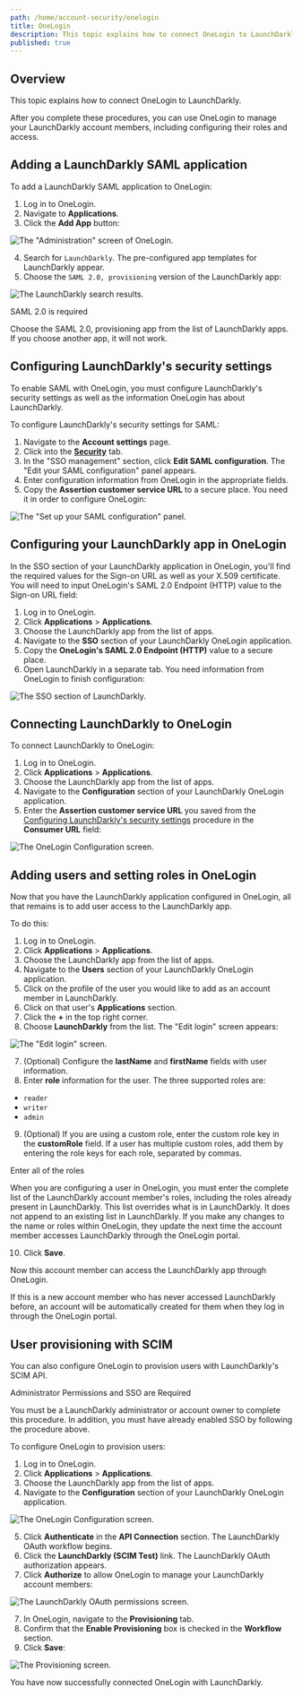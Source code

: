 ```yaml
---
path: /home/account-security/onelogin
title: OneLogin
description: This topic explains how to connect OneLogin to LaunchDarkly.
published: true
---
```


## Overview

This topic explains how to connect OneLogin to LaunchDarkly.

After you complete these procedures, you can use OneLogin to manage your LaunchDarkly account members, including configuring their roles and access.

## Adding a LaunchDarkly SAML application

To add a LaunchDarkly SAML application to OneLogin:

1. Log in to OneLogin.
2. Navigate to **Applications**.
3. Click the **Add App** button:

![The "Administration" screen of OneLogin.](onelogin-add-app.png)


4. Search for `LaunchDarkly`. The pre-configured app templates for LaunchDarkly appear.
5. Choose the `SAML 2.0, provisioning` version of the LaunchDarkly app:

![The LaunchDarkly search results.](onelogin-find-app.png)


<Callout intent="alert">
<CalloutTitle>SAML 2.0 is required</CalloutTitle>
<CalloutDescription>

Choose the SAML 2.0, provisioning app from the list of LaunchDarkly apps. If you choose another app, it will not work.

</CalloutDescription>
</Callout>

## Configuring LaunchDarkly's security settings

To enable SAML with OneLogin, you must configure LaunchDarkly's security settings as well as the information OneLogin has about LaunchDarkly.

To configure LaunchDarkly's security settings for SAML:

1. Navigate to the **Account settings** page.
2. Click into the [**Security**](https://app.launchdarkly.com/settings/security) tab.
2. In the "SSO management" section, click **Edit SAML configuration**. The "Edit your SAML configuration" panel appears.
3. Enter configuration information from OneLogin in the appropriate fields.
4. Copy the **Assertion customer service URL** to a secure place. You need it in order to configure OneLogin:

![The "Set up your SAML configuration" panel.](settings-security-saml-config.png)


## Configuring your LaunchDarkly app in OneLogin

In the SSO section of your LaunchDarkly application in OneLogin, you'll find the required values for the Sign-on URL as well as your X.509 certificate. You will need to input OneLogin's SAML 2.0 Endpoint (HTTP) value to the Sign-on URL field:

1. Log in to OneLogin.
2. Click **Applications** > **Applications**.
3. Choose the LaunchDarkly app from the list of apps.
4. Navigate to the **SSO** section of your LaunchDarkly OneLogin application.
5. Copy the **OneLogin's SAML 2.0 Endpoint (HTTP)** value to a secure place.
6. Open LaunchDarkly in a separate tab. You need information from OneLogin to finish configuration:

![The SSO section of LaunchDarkly.](onelogin-enable-saml.png)


## Connecting LaunchDarkly to OneLogin

To connect LaunchDarkly to OneLogin:

1. Log in to OneLogin.
2. Click **Applications** > **Applications**.
3. Choose the LaunchDarkly app from the list of apps.
4. Navigate to the **Configuration** section of your LaunchDarkly OneLogin application.
5. Enter the **Assertion customer service URL** you saved from the [Configuring LaunchDarkly's security settings](#configuring-launchdarklys-security-settings) procedure in the **Consumer URL** field:

![The OneLogin Configuration screen.](onelogin-configuration-tab.png)


## Adding users and setting roles in OneLogin

Now that you have the LaunchDarkly application configured in OneLogin, all that remains is to add user access to the LaunchDarkly app.

To do this:

1. Log in to OneLogin.
2. Click **Applications** > **Applications**.
3. Choose the LaunchDarkly app from the list of apps.
4. Navigate to the **Users** section of your LaunchDarkly OneLogin application.
5. Click on the profile of the user you would like to add as an account member in LaunchDarkly.
6. Click on that user's **Applications** section.
7. Click the **+** in the top right corner.
8. Choose **LaunchDarkly** from the list. The "Edit login" screen appears:

![The "Edit login" screen.](onelogin-edit-user.png)

7. (Optional) Configure the **lastName** and **firstName** fields with user information.
8. Enter **role** information for the user. The three supported roles are:

- `reader`
- `writer`
- `admin`

9. (Optional) If you are using a custom role, enter the custom role key in the **customRole** field. If a user has multiple custom roles, add them by entering the role keys for each role, separated by commas.

<Callout intent="alert">
<CalloutTitle>Enter all of the roles</CalloutTitle>
<CalloutDescription>

When you are configuring a user in OneLogin, you must enter the complete list of the LaunchDarkly account member's roles, including the roles already present in LaunchDarkly. This list overrides what is in LaunchDarkly. It does not append to an existing list in LaunchDarkly. If you make any changes to the name or roles within OneLogin, they update the next time the account member accesses LaunchDarkly through the OneLogin portal.

</CalloutDescription>
</Callout>

10. Click **Save**.

Now this account member can access the LaunchDarkly app through OneLogin.

If this is a new account member who has never accessed LaunchDarkly before, an account will be automatically created for them when they log in through the OneLogin portal.

## User provisioning with SCIM

You can also configure OneLogin to provision users with LaunchDarkly's SCIM API.

<Callout intent="alert">
<CalloutTitle>Administrator Permissions and SSO are Required</CalloutTitle>
<CalloutDescription>

You must be a LaunchDarkly administrator or account owner to complete this procedure. In addition, you must have already enabled SSO by following the procedure above.

</CalloutDescription>
</Callout>

To configure OneLogin to provision users:

1. Log in to OneLogin.
2. Click **Applications** > **Applications**.
3. Choose the LaunchDarkly app from the list of apps.
4. Navigate to the **Configuration** section of your LaunchDarkly OneLogin application.

![The OneLogin Configuration screen.](onelogin-configuration-tab.png)


5. Click **Authenticate** in the **API Connection** section. The LaunchDarkly OAuth workflow begins.
6. Click the **LaunchDarkly (SCIM Test)** link. The LaunchDarkly OAuth authorization appears.
7. Click **Authorize** to allow OneLogin to manage your LaunchDarkly account members:

![The LaunchDarkly OAuth permissions screen.](onelogin-ld-authorization.png)


7. In OneLogin, navigate to the **Provisioning** tab.
8. Confirm that the **Enable Provisioning** box is checked in the **Workflow** section.
9. Click **Save**:

![The Provisioning screen.](onelogin-provisioning-tab.png)


You have now successfully connected OneLogin with LaunchDarkly.
